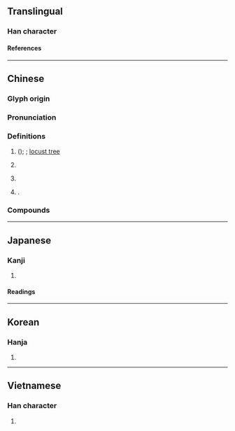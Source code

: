 {{character info}}
==Translingual==

===Han character===
{{Han char|rn=75|rad=木|as=10|sn=14|four=46913|canj=DHUI|ids=⿰木鬼}}

====References====
{{Han ref|kx=0546.130|dkj=15323|dj=0934.050|hdz=21252.010|uh=69D0}}

----

==Chinese==
{{zh-forms}}

===Glyph origin===
{{Han etym}}

===Pronunciation===
{{zh-pron
|m=huái
|c=waai4
|mn=hoâi
|mc=y
|oc=y
|ma=
|cat=n,pn
}}

===Definitions===
{{zh-hanzi}}

# {{vern|Chinese scholar tree}} (''{{l|mul|Styphnolobium japonicum}}''); {{vern|Japanese pagoda tree}}; [[locust tree]]
# {{zh-obsolete}} {{zh-alt-lb|褱}} {{taxlink|Dipsacus asper|species|ver=190329}}
# {{lb|zh|Chinese mythology}} {{w|Huai of Xia}} {{gl|eighth [[king]] of the [[semi-legendary]] {{w|Xia dynasty}}}}
# {{surname|zh}}.

===Compounds===
{{zh-der|三槐|刺槐|大槐宮|大槐安國|三槐堂|三槐九棘|指桑罵槐|指桑說槐|槐鼎|槐豆|槐黃|槐月|槐安國|槐樹|洋槐|槐火|槐國|蘭槐|龍爪槐|豆槐|臺槐|鉏麑觸槐|螞蟻緣槐}}

----

==Japanese==

===Kanji===
{{ja-kanji|grade=|rs=木10}}

# {{rfdef|ja|sort=木10}}

====Readings====
{{ja-readings
|goon=け,え<ゑ
|kanon=かい<くわい
|kun=えんじゅ<ゑんじゆ
}}

----

==Korean==

===Hanja===
{{ko-hanja|괴}}

# {{rfdef|ko|sort=木10}}

----

==Vietnamese==

===Han character===
{{vi-readings|rs=木10|reading=[[hòe]], [[hoe]]}}

# {{rfdef|vi|sort=木10}}